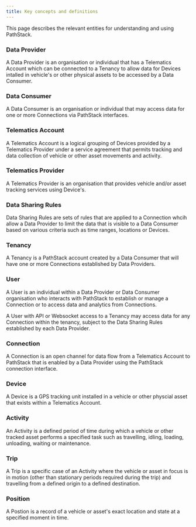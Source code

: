 ```yaml
---
title: Key concepts and definitions
---
```


This page describes the relevant entities for understanding and using PathStack.

### Data Provider

A Data Provider is an organisation or individual that has a Telematics Account which can be connected to a Tenancy to allow data for Devices intalled in vehicle's or other physical assets to be accessed by a Data Consumer.

### Data Consumer

A Data Consumer is an organisation or individual that may access data for one or more Connections via PathStack interfaces.

### Telematics Account

A Telematics Account is a logical grouping of Devices provided by a Telematics Provider under a service agreement that permits tracking and data collection of vehicle or other asset movements and activity.

### Telematics Provider

A Telematics Provider is an organisation that provides vehicle and/or asset tracking services using Device's.

### Data Sharing Rules

Data Sharing Rules are sets of rules that are applied to a Connection whcih allow a Data Provider to limit the data that is visible to a Data Consumer based on various criteria such as time ranges, locations or Devices.

### Tenancy

A Tenancy is a PathStack account created by a Data Consumer that will have one or more Connections established by Data Providers.

### User

A User is an individual within a Data Provider or Data Consumer organisation who interacts with PathStack to establish or manage a Connection or to access data and analytics from Connections.

A User with API or Websocket access to a Tenancy may access data for any Connection within the tenancy, subject to the Data Sharing Rules established by each Data Provider.

### Connection

A Connection is an open channel for data flow from a Telematics Account to PathStack that is enabled by a Data Provider using the PathStack connection interface.

### Device

A Device is a GPS tracking unit installed in a vehicle or other physcial asset that exists within a Telematics Account.

### Activity

An Activity is a defined period of time during which a vehicle or other tracked asset performs a specified task such as travelling, idling, loading, unloading, waiting or maintenance.

### Trip

A Trip is a specific case of an Activity where the vehicle or asset in focus is in motion (other than stationary periods required during the trip) and travelling from a defined origin to a defined destination. 

### Position

A Postion is a record of a vehicle or asset's exact location and state at a specified moment in time.

